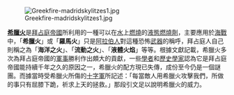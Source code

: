[[File:Greekfire-madridskylitzes1.jpg|left]]

'''[[希臘火|希臘火]]'''是[[拜占庭帝國|拜占庭帝國]]所利用的一種可以在[[水|水]]上[[燃燒|燃燒]]的[[液態|液態]][[燃燒劑|燃燒劑]]，主要應用於[[海戰|海戰]]中，「'''希臘火'''」或「'''羅馬火'''」只是[[阿拉伯人|阿拉伯人]]對這種恐怖[[武器|武器]]的稱呼，拜占庭人自己則稱之為「'''海洋之火'''」、「'''流動之火'''」、「'''液體火焰'''」等等。根據文獻記載，希臘火多次為拜占庭帝國的[[軍事|軍事]]勝利作出頗大的貢獻，一些[[學者|學者]]和[[歷史學家|歷史學家]]認為它是拜占庭帝國能持續千年之久的原因之一，希臘火的配方現已失傳，成份至今仍是一個謎團。而據當時受希臘火所傷的[[十字軍|十字軍]]所記述：「每當敵人用希臘火攻擊我們，所做的事只有屈膝下跪，祈求上天的拯救。」那段引文足以說明希臘火的威力。